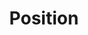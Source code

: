 ---
type: component
category: Layout
title: Position
description: A component to position an element.
status: todo
---